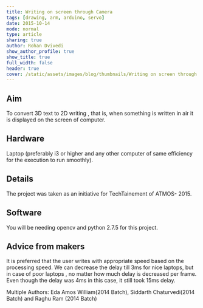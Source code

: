 ```yaml
---
title: Writing on screen through Camera
tags: [drawing, arm, arduino, servo]
date: 2015-10-14
mode: normal
type: article
sharing: true
author: Rohan Dvivedi
show_author_profile: true
show_title: true
full_width: false
header: true
cover: /static/assets/images/blog/thumbnails/Writing on screen through Camera.png
---
```


## Aim

To convert 3D text to 2D writing , that is, when something is written in air it is displayed on the screen of computer.

## Hardware

Laptop (preferably i3 or higher and any other computer of same efficiency for the execution to run smoothly).

## Details

The project was taken as an initiative for TechTainement of ATMOS- 2015.

## Software

You will be needing opencv and python 2.7.5 for this project.

## Advice from makers

It is preferred that the user writes with appropriate speed based on the processing speed. We can decrease the delay till 3ms for nice laptops, but in case of poor laptops , no matter how much delay is decreased per frame. Even though the delay was 4ms in this case, it still took 15ms delay.

<EmbedItem url="https://www.youtube.com/embed/nURHzhvxnDE" />

Multiple Authors: Eda Amos William(2014 Batch), Siddarth Chaturvedi(2014 Batch) and Raghu Ram (2014 Batch)
